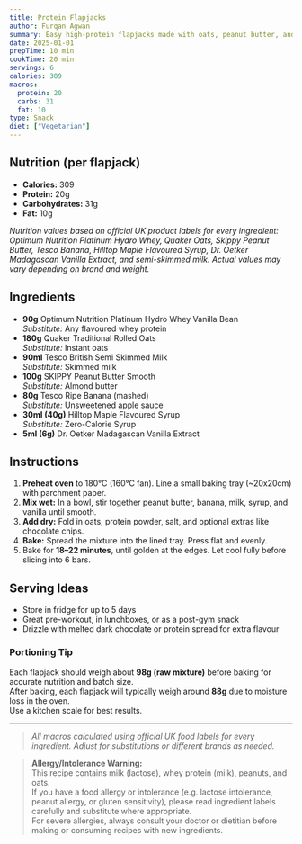 ```yaml
---
title: Protein Flapjacks
author: Furqan Agwan
summary: Easy high-protein flapjacks made with oats, peanut butter, and whey — perfect for on-the-go.
date: 2025-01-01
prepTime: 10 min
cookTime: 20 min
servings: 6
calories: 309
macros:
  protein: 20
  carbs: 31
  fat: 10
type: Snack
diet: ["Vegetarian"]
---
```


## Nutrition (per flapjack)

- **Calories:** 309
- **Protein:** 20g
- **Carbohydrates:** 31g
- **Fat:** 10g

_Nutrition values based on official UK product labels for every ingredient: Optimum Nutrition Platinum Hydro Whey, Quaker Oats, Skippy Peanut Butter, Tesco Banana, Hilltop Maple Flavoured Syrup, Dr. Oetker Madagascan Vanilla Extract, and semi-skimmed milk. Actual values may vary depending on brand and weight._

## Ingredients

- **90g** Optimum Nutrition Platinum Hydro Whey Vanilla Bean  
  _Substitute:_ Any flavoured whey protein
- **180g** Quaker Traditional Rolled Oats  
  _Substitute:_ Instant oats
- **90ml** Tesco British Semi Skimmed Milk  
  _Substitute:_ Skimmed milk
- **100g** SKIPPY Peanut Butter Smooth  
  _Substitute:_ Almond butter
- **80g** Tesco Ripe Banana (mashed)  
  _Substitute:_ Unsweetened apple sauce
- **30ml (40g)** Hilltop Maple Flavoured Syrup  
  _Substitute:_ Zero-Calorie Syrup
- **5ml (6g)** Dr. Oetker Madagascan Vanilla Extract

## Instructions

1. **Preheat oven** to 180°C (160°C fan). Line a small baking tray (~20x20cm) with parchment paper.
2. **Mix wet:** In a bowl, stir together peanut butter, banana, milk, syrup, and vanilla until smooth.
3. **Add dry:** Fold in oats, protein powder, salt, and optional extras like chocolate chips.
4. **Bake:** Spread the mixture into the lined tray. Press flat and evenly.
5. Bake for **18–22 minutes**, until golden at the edges. Let cool fully before slicing into 6 bars.

## Serving Ideas

- Store in fridge for up to 5 days
- Great pre-workout, in lunchboxes, or as a post-gym snack
- Drizzle with melted dark chocolate or protein spread for extra flavour

### Portioning Tip

Each flapjack should weigh about **98g (raw mixture)** before baking for accurate nutrition and batch size.  
After baking, each flapjack will typically weigh around **88g** due to moisture loss in the oven.  
Use a kitchen scale for best results.

---

> _All macros calculated using official UK food labels for every ingredient. Adjust for substitutions or different brands as needed._

> **Allergy/Intolerance Warning:**  
> This recipe contains milk (lactose), whey protein (milk), peanuts, and oats.  
> If you have a food allergy or intolerance (e.g. lactose intolerance, peanut allergy, or gluten sensitivity), please read ingredient labels carefully and substitute where appropriate.  
> For severe allergies, always consult your doctor or dietitian before making or consuming recipes with new ingredients.
